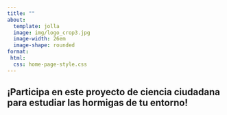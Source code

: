 ```yaml
---
title: ""
about:
  template: jolla
  image: img/logo_crop3.jpg
  image-width: 26em
  image-shape: rounded
format:
 html:
  css: home-page-style.css
---
```


## ¡Participa en este proyecto de ciencia ciudadana para estudiar las hormigas de tu entorno!
